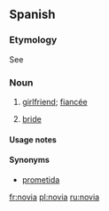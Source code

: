 ==Spanish==
===Etymology===
See {{term|novio|lang=es}}

===Noun===
{{infl|es|noun form|gender=f|masculine|novio}}

# {{feminine of|novio}} [[girlfriend]]; [[fiancée]]
# {{context|wedding}} {{feminine of|novio}} [[bride]]

====Usage notes====
{{es-note-noun-mf|novio}}

====Synonyms====
*[[prometida]] {{f}}

[[fr:novia]]
[[pl:novia]]
[[ru:novia]]